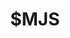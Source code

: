 ---
title: $MJS
searchable: false
icon: GlobeIcon
asIndexPage: true
description: |
  Le guide des conventions de fichiers de Nextra détaille la structure et
  l'organisation des fichiers et des répertoires au sein d'un projet Nextra,
  y compris l'utilisation des fichiers `page.mdx`, `_meta.js` et
  `mdx-components.js`, ainsi que des répertoires `content` et `src`.
---